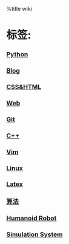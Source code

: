 %title wiki 

= 标签: =
=== [[./python/python|Python]] ===
=== [[./blog/blog|Blog]] ===
=== [[./html/css|CSS&HTML]] ===
=== [[./web|Web]] ===
=== [[./git/git|Git]] ===
=== [[./cpp/cpp|C++]] ===
=== [[./vim/vim|Vim]] ===
=== [[./linux/linux|Linux]] ===
=== [[./latex|Latex]] ===
=== [[./algorithm|算法]] ===
===[[./robot/robot| Humanoid Robot]] ===
=== [[./sim/sim|Simulation System]] ===
